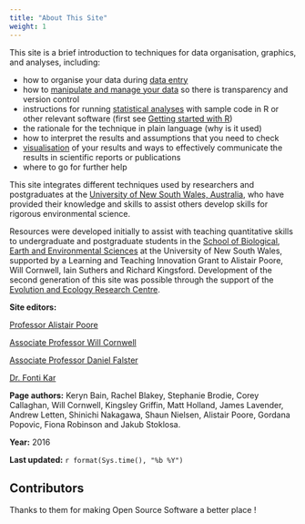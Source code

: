 ```yaml
---
title: "About This Site"
weight: 1
---
```


This site is a brief introduction to techniques for data organisation, graphics, and analyses, including:

* how to organise your data during [data entry](/getting-started-with-r/data-entry/) 
* how to [manipulate and manage your data](/data-manipulation/) so there is transparency and version control 
* instructions for running [statistical analyses](/statistics/) with sample code in R or other relevant software (first see [Getting started with R](/getting-started-with-r/)) 
* the rationale for the technique in plain language (why is it used) 
* how to interpret the results and assumptions that you need to check 
* [visualisation](/graphics/) of your results and ways to effectively communicate the results in scientific reports or publications
* where to go for further help 


This site integrates different techniques used by researchers and postgraduates at the [University of New South Wales, Australia](https://www.unsw.edu.au/), who have provided their knowledge and skills to assist others develop skills for rigorous environmental science.

Resources were developed initially to assist with teaching quantitative skills to undergraduate and postgraduate students in the [School of Biological, Earth and Environmental Sciences](http://www.bees.unsw.edu.au/) at the University of New South Wales, supported by a Learning and Teaching Innovation Grant to  Alistair Poore, Will Cornwell, Iain Suthers and Richard Kingsford.  Development of the second generation of this site was possible through the support of the [Evolution and Ecology Research Centre](http://www.eerc.unsw.edu.au/).  

**Site editors:**

[Professor Alistair Poore](https://alistairpoore.org) 

[Associate Professor Will Cornwell](http://willcornwell.org/)

[Associate Professor Daniel Falster](https://danielfalster.com/)

[Dr. Fonti Kar](https://fontikar.wordpress.com/)

**Page authors:** Keryn Bain, Rachel Blakey, Stephanie Brodie, Corey Callaghan, Will Cornwell, Kingsley Griffin, Matt Holland, James Lavender, Andrew Letten, Shinichi Nakagawa, Shaun Nielsen, Alistair Poore, Gordana Popovic, Fiona Robinson and Jakub Stoklosa.

**Year:** 2016

**Last updated:** `r format(Sys.time(), "%b %Y")`


## Contributors

Thanks to them <i class="fas fa-heart"></i> for making Open Source Software a better place !

